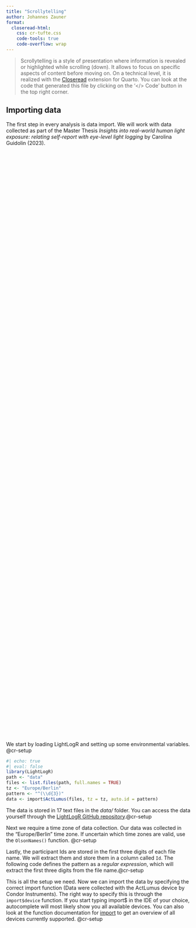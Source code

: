 ```yaml
---
title: "Scrollytelling"
author: Johannes Zauner
format: 
  closeread-html:
    css: cr-tufte.css
    code-tools: true
    code-overflow: wrap
---
```


:::{.epigraph}
> Scrollytelling is a style of presentation where information is revealed or highlighted while scrolling (down). It allows to focus on specific aspects of content before moving on. On a technical level, it is realized with the [Closeread](https://closeread.netlify.app){target="_blank"} extension for Quarto. You can look at the code that generated this file by clicking on the '</> Code' button in the top right corner.
:::

## Importing data

The first step in every analysis is data import. We will work with data collected as part of the Master Thesis *Insights into real-world human light exposure: relating self-report with eye-level light logging* by Carolina Guidolin (2023).

:::{.cr-section}

:::{style="padding-block: 20svh"}
:::

We start by loading LightLogR and setting up some environmental variables. @cr-setup

:::{#cr-setup}
```r
#| echo: true
#| eval: false
library(LightLogR)
path <- "data"
files <- list.files(path, full.names = TRUE)
tz <- "Europe/Berlin"
pattern <- "^(\\d{3})"
data <- import$ActLumus(files, tz = tz, auto.id = pattern)
```
:::

The data is stored in 17 text files in the *data/* folder. You can access the data yourself through the [LightLogR GitHub repository](https://github.com/tscnlab/LightLogR/tree/main/vignettes/articles/data){target="_blank"}.[@cr-setup]{highlight="2-3"}

Next we require a time zone of data collection. Our data was collected in the "Europe/Berlin" time zone. If uncertain which time zones are valid, use the `OlsonNames()` function. [@cr-setup]{highlight="4"}

Lastly, the participant Ids are stored in the first three digits of each file name. We will extract them and store them in a column called `Id`. The following code defines the pattern as a *regular expression*, which will extract the first three digits from the file name.[@cr-setup]{highlight="5"}

This is all the setup we need. Now we can import the data by specifying the correct import function (Data were collected with the ActLumus device by Condor Instruments). The right way to specify this is through the `import$device` function. If you start typing import$ in the IDE of your choice, autocomplete will most likely show you all available devices. You can also look at the function documentation for [import](https://tscnlab.github.io/LightLogR/reference/import_Dataset.html#devices){target="_blank"} to get an overview of all devices currently supported. [@cr-setup]{highlight="6"}

:::

:::{.cr-section}

:::{style="padding-block: 20svh"}
:::

:::{#cr-import .scale-to-fill}
```r
library(LightLogR)
path <- "data"
files <- list.files(path, full.names = TRUE)
tz <- "Europe/Berlin"
pattern <- "^(\\d{3})"
data <- import$ActLumus(files, tz = tz, auto.id = pattern, print_n = 5, auto.plot = FALSE)
```
:::

After a short import process, the data are now imported and stored in the `data` object. By default, LighLogR shows a rich import message and an overview plot. Let's go through them one by one. [@cr-import]

Import messages start with general information about the amount of observations, id's and files.[@cr-import]{pan-to="0%,50%"}

The next lines cover time zone related info. In this case it specifically tells us, that two files cross daylight savings time - this means you shold make sure that either your file contains data in UTC, or that the device's timestamp is already adjusted after the jump. If not, you can use the argument `dst_adjustment = TRUE` during import. [@cr-import]{pan-to="0%,15%"} 

Next comes some general information about the collection time: when observations start, end, and what time span is covered. [@cr-import]{pan-to="0%,-10%"} 

Lastly, the observation intervals are summarized. For every Id, the number and percent of observation intervals are shown. More rows can be printed with the `print_n` argument. [@cr-import]{pan-to="0%,-50%"}

:::

:::{.cr-section}

:::{style="padding-block: 20svh"}
:::

:::{#cr-overview .scale-to-fill}
```r
plot <- data %>% gg_overview() 
ggplot2::ggsave("figures/overview.png", plot, width = 10, height = 8)
```

![](figures/overview.png)

:::

Finally, an overview plot is shown (if `auto.plot = FALSE` is not set). The plot gives a quick idea when (x-axis) data were collected among the varying participants (y-axis). [@cr-overview]

Importantly, the plot shows implicit gaps in the data. Based on the main epoch calculated for each participant, LightLogR will draw an uninterrupted sequence from first observation till last and checks, where actual data points are available. [@cr-overview]{pan-to="0%,40%" scale-by="2"}

When there are gaps, the plot will visualize this with grey areas, but also in the legend (sometimes gaps are to small to visualize in the overview). [@cr-overview]{pan-to="-50%,-50%" scale-by="1.5"}

The overview plot can be accessed anytime with the `gg_overview()` function in LightLogR, which has many customization options. [@cr-overview]

:::


## Cleaning your data

lore ipsum....

